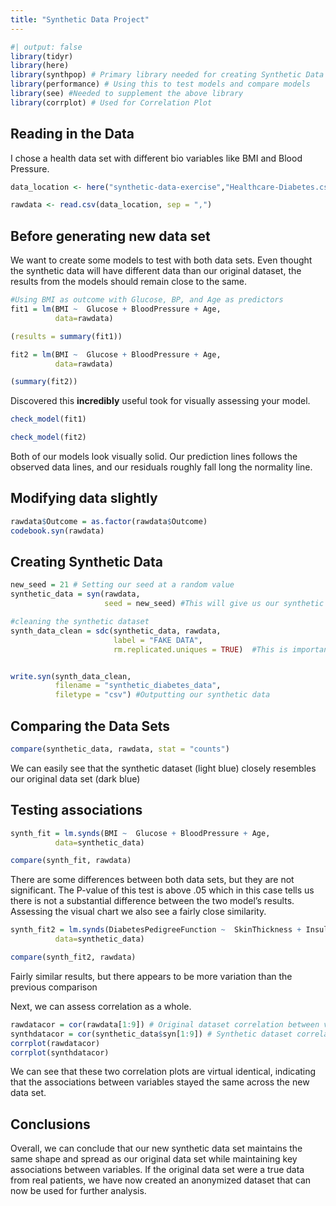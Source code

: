 ```yaml
---
title: "Synthetic Data Project"
---
```


```r
#| output: false
library(tidyr)
library(here)
library(synthpop) # Primary library needed for creating Synthetic Data
library(performance) # Using this to test models and compare models
library(see) #Needed to supplement the above library
library(corrplot) # Used for Correlation Plot
```

## Reading in the Data

I chose a health data set with different bio variables like BMI and Blood Pressure.
```r
data_location <- here("synthetic-data-exercise","Healthcare-Diabetes.csv")

rawdata <- read.csv(data_location, sep = ",")
```



## Before generating new data set

We want to create some models to test with both data sets. Even thought the synthetic data will have different data than our original dataset, the results from the models should remain close to the same.
```r
#Using BMI as outcome with Glucose, BP, and Age as predictors
fit1 = lm(BMI ~  Glucose + BloodPressure + Age,
          data=rawdata)

(results = summary(fit1))
```


```r
fit2 = lm(BMI ~  Glucose + BloodPressure + Age,
          data=rawdata)

(summary(fit2))

```



Discovered this **incredibly** useful took for visually assessing your model.
```r
check_model(fit1)
```
```r
check_model(fit2)
```

Both of our models look visually solid. Our prediction lines follows the observed data lines, and our residuals roughly fall long the normality line. 



## Modifying data slightly 
```r
rawdata$Outcome = as.factor(rawdata$Outcome)
codebook.syn(rawdata)
```


## Creating Synthetic Data

```r
new_seed = 21 # Setting our seed at a random value
synthetic_data = syn(rawdata, 
                     seed = new_seed) #This will give us our synthetic dataset
```



```r
#cleaning the synthetic dataset
synth_data_clean = sdc(synthetic_data, rawdata, 
                       label = "FAKE DATA",
                       rm.replicated.uniques = TRUE)  #This is important! Sometimes, when we create "fake" synthetic data, we happen to recreate an actual observation in the original data set. So, in the name of privacy, we remove those observations.


write.syn(synth_data_clean, 
          filename = "synthetic_diabetes_data",
          filetype = "csv") #Outputting our synthetic data
```



## Comparing the Data Sets

```r
compare(synthetic_data, rawdata, stat = "counts")
```
We can easily see that the synthetic dataset (light blue) closely resembles our original data set (dark blue)



## Testing associations
```r
synth_fit = lm.synds(BMI ~  Glucose + BloodPressure + Age,
          data=synthetic_data)

compare(synth_fit, rawdata)
```

There are some differences between both data sets, but they are not significant. The P-value of this test is above .05 which in this case tells us there is not a substantial difference between the two model's results. Assessing the visual chart we also see a fairly close similarity. 



```r
synth_fit2 = lm.synds(DiabetesPedigreeFunction ~  SkinThickness + Insulin + Pregnancies,
          data=synthetic_data)

compare(synth_fit2, rawdata)
```

Fairly similar results, but there appears to be more variation than the previous comparison


Next, we can assess correlation as a whole.


```r
rawdatacor = cor(rawdata[1:9]) # Original dataset correlation between variables
synthdatacor = cor(synthetic_data$syn[1:9]) # Synthetic dataset correlation 
corrplot(rawdatacor)
corrplot(synthdatacor)
```
We can see that these two correlation plots are virtual identical, indicating that the associations between variables stayed the same across the new data set. 


## Conclusions

Overall, we can conclude that our new synthetic data set maintains the same shape and spread as our original data set while maintaining key associations between variables. If the original data set were a true data from real patients, we have now created an anonymized dataset that can now be used for further analysis. 

